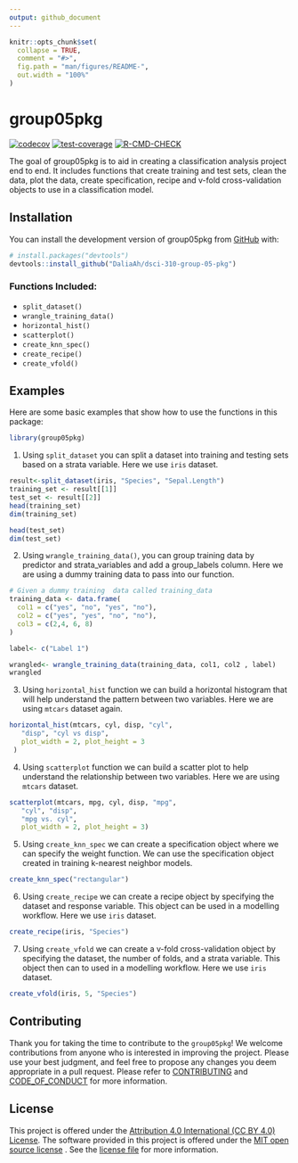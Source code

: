 ```yaml
---
output: github_document
---
```


<!-- README.md is generated from README.Rmd. Please edit that file -->

```r
knitr::opts_chunk$set(
  collapse = TRUE,
  comment = "#>",
  fig.path = "man/figures/README-",
  out.width = "100%"
)
```

# group05pkg

<!-- badges: start -->
[![codecov](https://codecov.io/github/DaliaAh/dsci-310-group-05-pkg/branch/main/graph/badge.svg)](https://app.codecov.io/github/DaliaAh/dsci-310-group-05-pkg)
[![test-coverage](https://github.com/DaliaAh/dsci-310-group-05-pkg/actions/workflows/test-coverage.yaml/badge.svg)](https://github.com/DaliaAh/dsci-310-group-05-pkg/actions/workflows/test-coverage.yaml)
[![R-CMD-CHECK]((https://github.com/DaliaAh/dsci-310-group-05-pkg/workflows/R-CMD-check/badge.svg))](https://github.com/DaliaAh/dsci-310-group-05-pkg/actions/workflows/check-release.yaml)

<!-- badges: end -->

The goal of group05pkg is to aid in creating a classification analysis project
end to end. It includes functions that create training and test sets, clean the data, plot the data, create specification, recipe and v-fold cross-validation objects to use in a  classification model.

## Installation

You can install the development version of group05pkg from [GitHub](https://github.com/DaliaAh/dsci-310-group-05-pkg) with:

``` r
# install.packages("devtools")
devtools::install_github("DaliaAh/dsci-310-group-05-pkg")
```

### Functions Included:

- `split_dataset()`
- `wrangle_training_data()`
- `horizontal_hist()`
- `scatterplot()`
- `create_knn_spec()`
- `create_recipe()`
- `create_vfold()`

## Examples

Here are some basic examples that show how to use the functions in this package:

```r
library(group05pkg)
```

1. Using `split_dataset` you can split a dataset into training and testing sets based on a strata variable. Here we use `iris` dataset.

```r
result<-split_dataset(iris, "Species", "Sepal.Length")
training_set <- result[[1]]
test_set <- result[[2]]
head(training_set)
dim(training_set)

head(test_set)
dim(test_set)
```

2. Using `wrangle_training_data()`, you can  group training data by predictor and strata_variables and add a group_labels column. Here we are using a dummy training data to pass into our function.

```r
# Given a dummy training  data called training_data
training_data <- data.frame(
  col1 = c("yes", "no", "yes", "no"),
  col2 = c("yes", "yes", "no", "no"),
  col3 = c(2,4, 6, 8)
)

label<- c("Label 1")

wrangled<- wrangle_training_data(training_data, col1, col2 , label)
wrangled
```

3. Using `horizontal_hist` function we can build a horizontal histogram that will help understand the pattern between two variables. Here we are using `mtcars` dataset again.

```r
horizontal_hist(mtcars, cyl, disp, "cyl",
   "disp", "cyl vs disp",
   plot_width = 2, plot_height = 3
 )
```

4. Using `scatterplot` function we can build a scatter plot to help understand the relationship between two variables. Here we are using `mtcars` dataset.

```r
scatterplot(mtcars, mpg, cyl, disp, "mpg",
   "cyl", "disp",
   "mpg vs. cyl",
   plot_width = 2, plot_height = 3)
```

5. Using `create_knn_spec` we can create a specification object where we can specify the weight function. We can use the specification object created in training k-nearest neighbor models.

```r
create_knn_spec("rectangular")
```

6. Using `create_recipe` we can create a recipe object by specifying the dataset and response variable. This object can be used in a modelling workflow. Here we use `iris` dataset.

```r
create_recipe(iris, "Species")
```

7. Using `create_vfold` we can create a v-fold cross-validation object by specifying the dataset, the number of folds, and a strata variable. This object then can to used in a modelling workflow. Here we use `iris` dataset.

```r
create_vfold(iris, 5, "Species")
```

## Contributing

Thank you for taking the time to contribute to the `group05pkg`! We welcome contributions from anyone who is interested in improving the project. Please use your best judgment, and feel free to propose any changes you deem appropriate in a pull request. Please refer to [CONTRIBUTING](https://github.com/DaliaAh/dsci-310-group-05-pkg/blob/main/CONTRIBUTING.md) and [CODE_OF_CONDUCT](https://github.com/DaliaAh/dsci-310-group-05-pkg/blob/main/CODE_OF_CONDUCT.md) for more information.


## License
This project is offered under the [Attribution 4.0 International (CC BY 4.0) License](https://creativecommons.org/licenses/by/4.0/). The software provided in this project is offered under the [MIT open source license](https://opensource.org/license/mit/) . See the [license file](/LICENSE.md) for more information.

